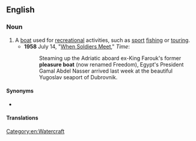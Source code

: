 ==English==

===Noun===
{{en-noun}}

# A [[boat]] used for [[recreation]]al activities, such as [[sport]] [[fishing]] or [[tour]]ing. {{century|17}}
#* '''1958''' July 14, "[https://web.archive.org/web/20110131145049/http://www.time.com/time/magazine/article/0,9171,868567,00.html When Soldiers Meet]," ''Time'':
#*: Steaming up the Adriatic aboard ex-King Farouk's former '''pleasure boat''' (now renamed Freedom), Egypt's President Gamal Abdel Nasser arrived last week at the beautiful Yugoslav seaport of Dubrovnik.

====Synonyms====
* {{l|en|pleasure craft}}

====Translations====
{{trans-see|pleasure boat|pleasure craft}}

[[Category:en:Watercraft]]